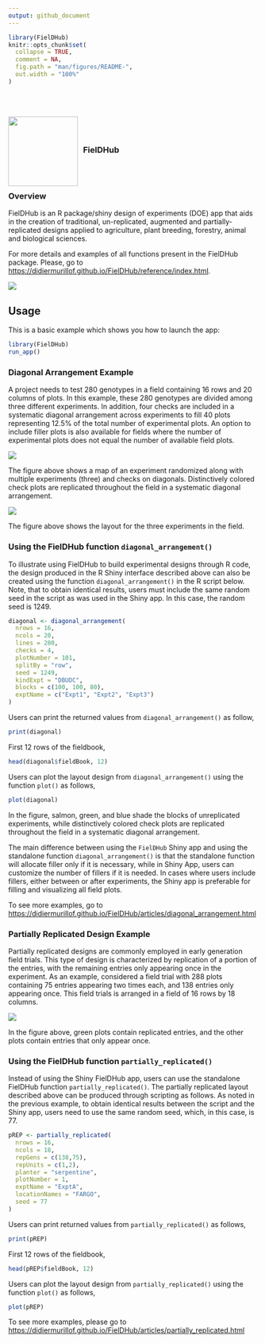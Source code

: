 ```yaml
---
output: github_document
---
```



```r
library(FielDHub)
knitr::opts_chunk$set(
  collapse = TRUE,
  comment = NA,
  fig.path = "man/figures/README-",
  out.width = "100%"
)
```
<br>
<br>

<img src='man/figures/icon.gif' width = "140px" align="left"/> 

<br>
<br>

### \ \ FielDHub
<br>
<br>

### Overview

FielDHub is an R package/shiny design of experiments (DOE) app that aids in the creation of traditional, un-replicated, augmented and partially-replicated designs applied to agriculture, plant breeding, forestry, animal and biological sciences. 

For more details and examples of all functions present in the FielDHub package. Please, go to <https://didiermurillof.github.io/FielDHub/reference/index.html>.

<img src='man/figures/FielDHub_Infographic.jpg' align="center"/>

## Usage

This is a basic example which shows you how to launch the app:

``` r
library(FielDHub)
run_app()
```
### Diagonal Arrangement Example

A project needs to test 280 genotypes in a field containing 16 rows and 20 columns of plots. In this example, these 280 genotypes are divided among three different experiments. In addition, four checks are included in a systematic diagonal arrangement across experiments to fill 40 plots representing 12.5% of the total number of experimental plots. An option to include filler plots is also available for fields where the number of experimental plots does not equal the number of available field plots.

<img src='man/figures/DExample.PNG' align="center"/>

The figure above shows a map of an experiment randomized along with multiple experiments (three) and checks on diagonals. Distinctively colored check plots are replicated throughout the field in a systematic diagonal arrangement.

<img src='man/figures/multiple_expts.png' align="center"/>

The figure above shows the layout for the three experiments in the field. 

### Using the FielDHub function `diagonal_arrangement()`

To illustrate using FielDHub to build experimental designs through R code, the design produced in the R Shiny interface described above can also be created using the function `diagonal_arrangement()` in the R script below. Note, that to obtain identical results, users must include the same random seed in the script as was used in the Shiny app. In this case, the random seed is 1249. 

```r
diagonal <- diagonal_arrangement(
  nrows = 16, 
  ncols = 20, 
  lines = 280, 
  checks = 4, 
  plotNumber = 101, 
  splitBy = "row", 
  seed = 1249, 
  kindExpt = "DBUDC", 
  blocks = c(100, 100, 80), 
  exptName = c("Expt1", "Expt2", "Expt3")
)
```

Users can print the returned values from `diagonal_arrangement()` as follow,

```r
print(diagonal)
```

First 12 rows of the fieldbook,

```r
head(diagonal$fieldBook, 12)
```

Users can plot the layout design from `diagonal_arrangement()` using the function `plot()` as follows,

```r
plot(diagonal)
```

In the figure, salmon, green, and blue shade the blocks of unreplicated experiments, while distinctively colored check plots are replicated throughout the field in a systematic diagonal arrangement.


The main difference between using the `FielDHub` Shiny app and using the standalone function `diagonal_arrangement()` is that the standalone function will allocate filler only if it is necessary, while in Shiny App, users can customize the number of fillers if it is needed. In cases where users include fillers, either between or after experiments, the Shiny app is preferable for filling and visualizing all field plots.

To see more examples, go to <https://didiermurillof.github.io/FielDHub/articles/diagonal_arrangement.html>

### Partially Replicated Design Example

Partially replicated designs are commonly employed in early generation field trials. This type of design is characterized by replication of a portion of the entries, with the remaining entries only appearing once in the experiment. As an example, considered a field trial with 288 plots containing 75 entries appearing two times each, and 138 entries only appearing once. This field trials is arranged in a field of 16 rows by 18 columns.

<img src='man/figures/pREPExample1.PNG' align="center"/>


In the figure above, green plots contain replicated entries, and the other plots contain entries that only appear once.

### Using the FielDHub function `partially_replicated()`

Instead of using the Shiny FielDHub app, users can use the standalone FielDHub function `partially_replicated()`. The partially replicated layout described above can be produced through scripting as follows. As noted in the previous example, to obtain identical results between the script and the Shiny app, users need to use the same random seed, which, in this case, is 77.

```r
pREP <- partially_replicated(
  nrows = 16, 
  ncols = 18,  
  repGens = c(138,75),
  repUnits = c(1,2),
  planter = "serpentine", 
  plotNumber = 1,
  exptName = "ExptA",
  locationNames = "FARGO",
  seed = 77
)
```


Users can print returned values from `partially_replicated()` as follows,

```r
print(pREP)
```

First 12 rows of the fieldbook,

```r
head(pREP$fieldBook, 12)
```

Users can plot the layout design from `partially_replicated()` using the function `plot()` as follows,

```r
plot(pREP)
```

To see more examples, please go to <https://didiermurillof.github.io/FielDHub/articles/partially_replicated.html>

<br>
<br>

